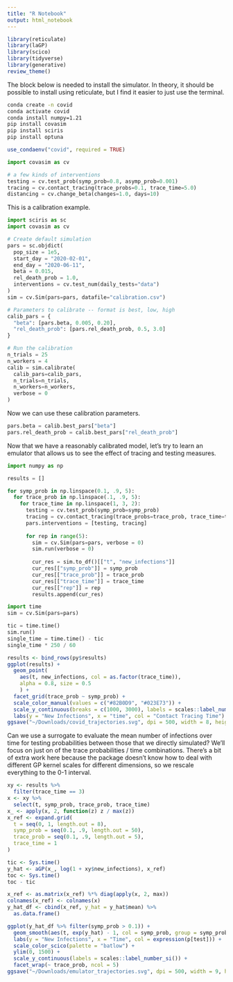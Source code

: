 ```yaml
---
title: "R Notebook"
output: html_notebook
---
```


```r
library(reticulate)
library(laGP)
library(scico)
library(tidyverse)
library(generative)
review_theme()
```

The block below is needed to install the simulator. In theory, it should be
possible to install using reticulate, but I find it easier to just use the
terminal.

```sh
conda create -n covid
conda activate covid
conda install numpy=1.21
pip install covasim
pip install sciris
pip install optuna
```

```r
use_condaenv("covid", required = TRUE)
```

```python
import covasim as cv

# a few kinds of interventions
testing = cv.test_prob(symp_prob=0.8, asymp_prob=0.001)
tracing = cv.contact_tracing(trace_probs=0.1, trace_time=5.0)
distancing = cv.change_beta(changes=1.0, days=10)
```

This is a calibration example.

```python
import sciris as sc
import covasim as cv

# Create default simulation
pars = sc.objdict(
  pop_size = 1e5,
  start_day = "2020-02-01",
  end_day = "2020-06-11",
  beta = 0.015,
  rel_death_prob = 1.0,
  interventions = cv.test_num(daily_tests="data")
)
sim = cv.Sim(pars=pars, datafile="calibration.csv")

# Parameters to calibrate -- format is best, low, high
calib_pars = {
  "beta": [pars.beta, 0.005, 0.20],
  "rel_death_prob": [pars.rel_death_prob, 0.5, 3.0]
}

# Run the calibration
n_trials = 25
n_workers = 4
calib = sim.calibrate(
  calib_pars=calib_pars, 
  n_trials=n_trials, 
  n_workers=n_workers, 
  verbose = 0
)
```

Now we can use these calibration parameters.

```python
pars.beta = calib.best_pars["beta"]
pars.rel_death_prob = calib.best_pars["rel_death_prob"]
```

Now that we have a reasonably calibrated model, let's try to learn an emulator
that allows us to see the effect of tracing and testing measures.

```python
import numpy as np

results = []

for symp_prob in np.linspace(0.1, .9, 5):
  for trace_prob in np.linspace(.1, .9, 5):
    for trace_time in np.linspace(1, 3, 2):
      testing = cv.test_prob(symp_prob=symp_prob)
      tracing = cv.contact_tracing(trace_probs=trace_prob, trace_time=trace_time)
      pars.interventions = [testing, tracing]
      
      for rep in range(5):
        sim = cv.Sim(pars=pars, verbose = 0)
        sim.run(verbose = 0)
        
        cur_res = sim.to_df()[["t", "new_infections"]]
        cur_res[["symp_prob"]] = symp_prob
        cur_res[["trace_prob"]] = trace_prob
        cur_res[["trace_time"]] = trace_time
        cur_res[["rep"]] = rep
        results.append(cur_res)
```

```python
import time
sim = cv.Sim(pars=pars)

tic = time.time()
sim.run()
single_time = time.time() - tic
single_time * 250 / 60
```

```r
results <- bind_rows(py$results)
ggplot(results) +
  geom_point(
    aes(t, new_infections, col = as.factor(trace_time)),
    alpha = 0.8, size = 0.5
    ) +
  facet_grid(trace_prob ~ symp_prob) +
  scale_color_manual(values = c("#82B0D9", "#023E73")) +
  scale_y_continuous(breaks = c(1000, 3000), labels = scales::label_number_si()) +
  labs(y = "New Infections", x = "time", col = "Contact Tracing Time")
ggsave("~/Downloads/covid_trajectories.svg", dpi = 500, width = 8, height = 5)
```

Can we use a surrogate to evaluate the mean number of infections over time for
testing probabilities between those that we directly simulated? We'll focus on
just on of the trace probabilities / time combinations. There's a bit of extra
work here because the package doesn't know how to deal with different GP kernel
scales for different dimensions, so we rescale everything to the 0-1 interval.

```r
xy <- results %>%
  filter(trace_time == 3)
x <- xy %>%
  select(t, symp_prob, trace_prob, trace_time)
x_ <- apply(x, 2, function(z) z / max(z))
x_ref <- expand.grid(
  t = seq(0, 1, length.out = 8),
  symp_prob = seq(0.1, .9, length.out = 50),
  trace_prob = seq(0.1, .9, length.out = 5),
  trace_time = 1
)

tic <- Sys.time()
y_hat <- aGP(x_, log(1 + xy$new_infections), x_ref)
toc <- Sys.time()
toc - tic
```

```r
x_ref <- as.matrix(x_ref) %*% diag(apply(x, 2, max))
colnames(x_ref) <- colnames(x)
y_hat_df <- cbind(x_ref, y_hat = y_hat$mean) %>%
  as.data.frame()
```

```r
ggplot(y_hat_df %>% filter(symp_prob > 0.1)) +
  geom_smooth(aes(t, exp(y_hat) - 1, col = symp_prob, group = symp_prob), size = .5, se = F, span = 1) +
  labs(y = "New Infections", x = "Time", col = expression(p[test])) +
  scale_color_scico(palette = "batlow") +
  ylim(0, 1500) +
  scale_y_continuous(labels = scales::label_number_si()) +
  facet_wrap(~ trace_prob, ncol = 5)
ggsave("~/Downloads/emulator_trajectories.svg", dpi = 500, width = 9, height = 3)
```
